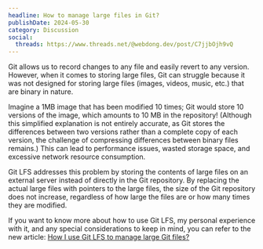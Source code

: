 ```yaml
---
headline: How to manage large files in Git?
publishDate: 2024-05-30
category: Discussion
social:
  threads: https://www.threads.net/@webdong.dev/post/C7jjbOjh9vQ
---
```


Git allows us to record changes to any file and easily revert to any version. However, when it comes to storing large files, Git can struggle because it was not designed for storing large files (images, videos, music, etc.) that are binary in nature.

Imagine a 1MB image that has been modified 10 times; Git would store 10 versions of the image, which amounts to 10 MB in the repository! (Although this simplified explanation is not entirely accurate, as Git stores the differences between two versions rather than a complete copy of each version, the challenge of compressing differences between binary files remains.) This can lead to performance issues, wasted storage space, and excessive network resource consumption.

Git LFS addresses this problem by storing the contents of large files on an external server instead of directly in the Git repository. By replacing the actual large files with pointers to the large files, the size of the Git repository does not increase, regardless of how large the files are or how many times they are modified.

If you want to know more about how to use Git LFS, my personal experience with it, and any special considerations to keep in mind, you can refer to the new article: [How I use Git LFS to manage large Git files?](https://www.webdong.dev/post/how-i-use-git-lfs-to-manage-large-git-files/)
